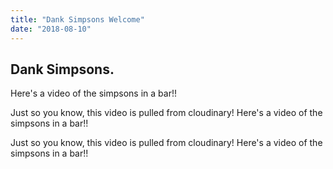 ```yaml
---
title: "Dank Simpsons Welcome"
date: "2018-08-10"
---
```


## Dank Simpsons.

Here's a video of the simpsons in a bar!! 

Just so you know, this video is pulled from cloudinary!
Here's a video of the simpsons in a bar!! 

Just so you know, this video is pulled from cloudinary!
Here's a video of the simpsons in a bar!! 

